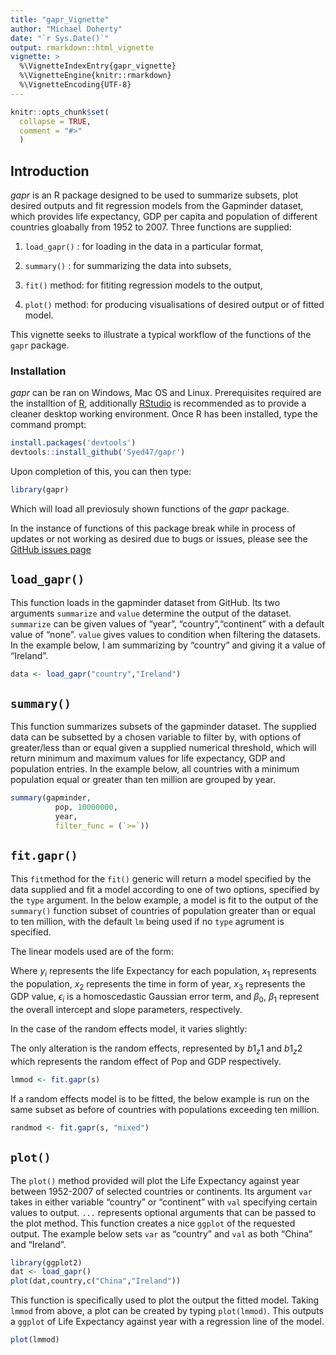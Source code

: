 ```yaml
---
title: "gapr_Vignette"
author: "Michael Doherty"
date: "`r Sys.Date()`"
output: rmarkdown::html_vignette
vignette: >
  %\VignetteIndexEntry{gapr_vignette}
  %\VignetteEngine{knitr::rmarkdown}
  %\VignetteEncoding{UTF-8}
---
```



```r
knitr::opts_chunk$set(
  collapse = TRUE,
  comment = "#>"
  )
```

## Introduction

_gapr_ is an R package designed to be used to summarize subsets, plot desired outputs
and fit regression models from the Gapminder dataset, which provides life expectancy,
GDP per capita and population of different countries gloabally from 1952 to 2007. 
Three functions are supplied:

  1. `load_gapr()` : for loading in the data in a particular format,
  
  2. `summary()` : for summarizing the data into subsets,
  
  3. `fit()` method: for fititing regression models to the output,
  
  4. `plot()` method: for producing visualisations of desired output or of fitted model.
  
This vignette seeks to illustrate a typical workflow of the functions of the
`gapr` package.

### Installation

_gapr_ can be ran on Windows, Mac OS and Linux. Prerequisites required are the
installtion of [R](https://cran.r-project.org/), additionally [RStudio](https://www.rstudio.com/) is recommended as to provide a cleaner 
desktop working environment. Once R has been installed, type the command prompt:

```r
install.packages('devtools')
devtools::install_github('Syed47/gapr')
```

Upon completion of this, you can then type:

```r
library(gapr)
```

Which will load all previosuly shown functions of the _gapr_ package.

In the instance of functions of this package break while in process of updates or 
not working as desired due to bugs or issues, please see the 
[GitHub issues page](https://github.com/Syed47/gapr/issues)


## `load_gapr()`
This function loads in the gapminder dataset from GitHub. Its two arguments `summarize` and `value` determine the output of the dataset. `summarize` can be given values of "year", "country","continent" with a default value of "none". `value` gives values to condition when filtering the datasets.
In the example below, I am summarizing by "country" and giving it a value of "Ireland".

```r
data <- load_gapr("country","Ireland")
``` 

## `summary()`

This function summarizes subsets of the gapminder dataset. The supplied data can be 
subsetted by a chosen variable to filter by, with options of greater/less than or
equal given a supplied numerical threshold, which will return minimum and maximum
values for life expectancy, GDP and population entries. In the example below,
all countries with a minimum population equal or greater than ten million are 
grouped by year.

```r
summary(gapminder,
          pop, 10000000,
          year, 
          filter_func = (`>=`))
``` 

## `fit.gapr()`

This `fit`method for the `fit()` generic will return a model specified by the data  supplied and fit a model according to one of two options, specified by the 
`type` argument. In the below example, a model is fit to the output of the
`summary()` function subset of countries of population greater than or equal to
ten million, with the default `lm` being used if no `type` agrument is specified.

The linear models used are of the form:
\begin{align*}
y_i &= \beta_0 + \beta_1 x_1 + \beta_2 x_2 + \beta_3 x_3  + \epsilon_i\\
\epsilon_i & \sim \mbox{N}\left(0, \sigma^2\right)
\end{align*}

Where $y_i$ represents the life Expectancy for each population, 
$x_1$ represents the population, $x_2$ represents the time in form of year, 
$x_3$ represents the  GDP value, $\epsilon_i$ is a homoscedastic Gaussian error 
term, and $\beta_0$, $\beta_1$ represent the overall intercept and slope 
parameters, respectively.

In the case of the random effects model, it varies slightly:
\begin{align*}
y_i &= \beta_0 + \beta_1 x_1 + \b1 z_1 + \b2 z_2  + \epsilon_i\\
\epsilon_i & \sim \mbox{N}\left(0, \sigma^2\right)
\end{align*}

The only alteration is the random effects, represented by $b1_z1$ and $b1_z2$ which represents
the random effect of Pop and GDP respectively.

```r
lmmod <- fit.gapr(s)
```

If a random effects model is to be fitted, the below example is run on the same 
subset as before of countries with populations exceeding ten million.

```r
randmod <- fit.gapr(s, "mixed")
```


## `plot()`

The `plot()` method provided will plot the Life Expectancy against year between 1952-2007 of selected countries or continents. Its argument `var` takes in either variable "country" or "continent" with `val` specifying certain values to output. `...` represents optional arguments that can be passed to the plot method.
This function creates a nice `ggplot` of the requested output. The example below sets `var` as "country" and `val` as both "China" and "Ireland". 

```r
library(ggplot2)
dat <- load_gapr()
plot(dat,country,c("China","Ireland"))
```


This function is specifically used to plot the output the fitted model. Taking `lmmod` from above, a plot can be created by typing `plot(lmmod)`.
This outputs a `ggplot` of Life Expectancy against year with a regression line of the model.


```r
plot(lmmod)
```

